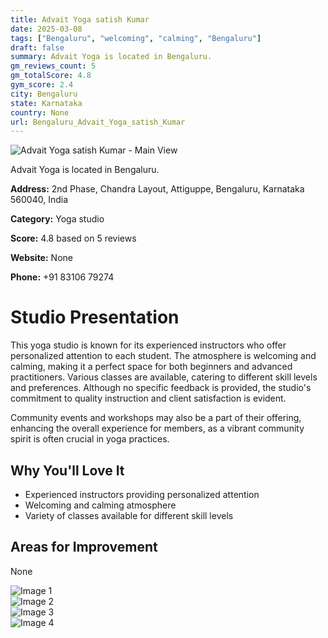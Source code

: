 ```yaml
---
title: Advait Yoga satish Kumar
date: 2025-03-08
tags: ["Bengaluru", "welcoming", "calming", "Bengaluru"]  
draft: false
summary: Advait Yoga is located in Bengaluru.
gm_reviews_count: 5
gm_totalScore: 4.8
gym_score: 2.4
city: Bengaluru
state: Karnataka
country: None
url: Bengaluru_Advait_Yoga_satish_Kumar
---
```


<div className="aspect-[16/9] relative my-8">
  <img 
    src="https://lh5.googleusercontent.com/p/AF1QipPt-hwGkwJJ6jt759CPyvGI0Atd6pri7bi21sPU=w1920-h1080-k-no"
    alt="Advait Yoga satish Kumar - Main View"
    className="object-cover absolute inset-0 w-full h-full rounded-lg"
  />
</div>

Advait Yoga is located in Bengaluru.

**Address:** 2nd Phase, Chandra Layout, Attiguppe, Bengaluru, Karnataka 560040, India

**Category:** Yoga studio

**Score:** 4.8 based on 5 reviews

**Website:** None

**Phone:** +91 83106 79274

# Studio Presentation

This yoga studio is known for its experienced instructors who offer personalized attention to each student. The atmosphere is welcoming and calming, making it a perfect space for both beginners and advanced practitioners. Various classes are available, catering to different skill levels and preferences. Although no specific feedback is provided, the studio's commitment to quality instruction and client satisfaction is evident.

Community events and workshops may also be a part of their offering, enhancing the overall experience for members, as a vibrant community spirit is often crucial in yoga practices.

## Why You'll Love It

- Experienced instructors providing personalized attention
- Welcoming and calming atmosphere
- Variety of classes available for different skill levels

## Areas for Improvement

None

<div className="grid grid-cols-1 xl:grid-cols-2 gap-4 my-8">
<div className="aspect-[4/3] relative"><img src="https://lh3.googleusercontent.com/p/AF1QipPTM4VQo2BVu1noIOR37twwvn1WrVOrhh_S_vla=w1920-h1080-k-no" alt="Image 1" className="object-cover absolute inset-0 w-full h-full rounded-lg" /></div>
<div className="aspect-[4/3] relative"><img src="https://lh5.googleusercontent.com/p/AF1QipNN9g6yM33xNHjpY3Y3sm1-fkAWFf0CwHDertUj=w1920-h1080-k-no" alt="Image 2" className="object-cover absolute inset-0 w-full h-full rounded-lg" /></div>
<div className="aspect-[4/3] relative"><img src="https://lh3.googleusercontent.com/p/AF1QipO8L2ZfQnZdJSdPa4BU8Wv8ZQiY0DnIQ04xgX10=w1920-h1080-k-no" alt="Image 3" className="object-cover absolute inset-0 w-full h-full rounded-lg" /></div>
<div className="aspect-[4/3] relative"><img src="https://lh5.googleusercontent.com/p/AF1QipPUUpRHVvzWKYw735jQOeahkjX-wXqhucsnHQNB=w1920-h1080-k-no" alt="Image 4" className="object-cover absolute inset-0 w-full h-full rounded-lg" /></div>
</div>